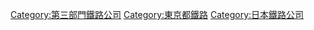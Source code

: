 {{catmore}}
{{Commonscat|Tokyo Waterfront Area Rapid Transit}}
{{DEFAULTSORT:Tokyo Waterfront Area Rapid Transit}}
[[Category:第三部門鐵路公司|Category:第三部門鐵路公司]]
[[Category:東京都鐵路|Category:東京都鐵路]]
[[Category:日本鐵路公司|Category:日本鐵路公司]]